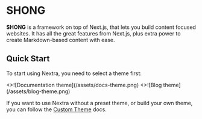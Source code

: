 # SHONG

**SHONG** is a framework on top of Next.js, that lets you build content focused
websites. It has all the great features from Next.js, plus extra power to create
Markdown-based content with ease.

## Quick Start


To start using Nextra, you need to select a theme first:

<Cards num={2}>
  <Card image arrow title="Documentation theme" href="/docs/docs-theme/start">
    <>![Documentation theme](/assets/docs-theme.png)</>
  </Card>
  <Card image arrow title="Blog theme" href="/docs/blog-theme/start">
    <>![Blog theme](/assets/blog-theme.png)</>
  </Card>
</Cards>

If you want to use Nextra without a preset theme, or build your own theme, you
can follow the [Custom Theme](/docs/custom-theme) docs.
